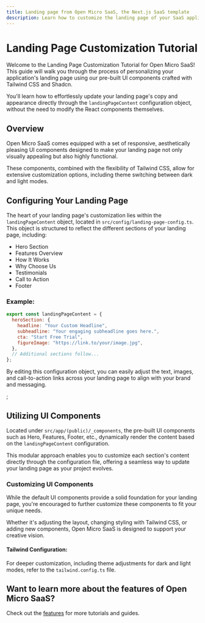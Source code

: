 ```yaml
---
title: Landing page from Open Micro SaaS, the Next.js SaaS template
description: Learn how to customize the landing page of your SaaS application built with Open Micro SaaS, the Next.js SaaS template.
---
```



# Landing Page Customization Tutorial

Welcome to the Landing Page Customization Tutorial for Open Micro SaaS! This guide will walk you through the process of personalizing your application's landing page using our pre-built UI components crafted with Tailwind CSS and Shadcn.

You'll learn how to effortlessly update your landing page's copy and appearance directly through the `landingPageContent` configuration object, without the need to modify the React components themselves.

## Overview

Open Micro SaaS comes equipped with a set of responsive, aesthetically pleasing UI components designed to make your landing page not only visually appealing but also highly functional.

These components, combined with the flexibility of Tailwind CSS, allow for extensive customization options, including theme switching between dark and light modes.

## Configuring Your Landing Page

The heart of your landing page's customization lies within the `landingPageContent` object, located in `src/config/landing-page-config.ts`. This object is structured to reflect the different sections of your landing page, including:

- Hero Section
- Features Overview
- How It Works
- Why Choose Us
- Testimonials
- Call to Action
- Footer

### Example:

```js
export const landingPageContent = {
  heroSection: {
    headline: "Your Custom Headline",
    subheadline: "Your engaging subheadline goes here.",
    cta: "Start Free Trial",
    figureImage: "https://link.to/your/image.jpg",
  },
  // Additional sections follow...
};
```

By editing this configuration object, you can easily adjust the text, images, and call-to-action links across your landing page to align with your brand and messaging.

<VideoPlayer videoSrc="/assets/videos/features/landing-page.mov" />;

## Utilizing UI Components

Located under `src/app/(public)/_components`, the pre-built UI components such as Hero, Features, Footer, etc., dynamically render the content based on the `landingPageContent` configuration.

This modular approach enables you to customize each section's content directly through the configuration file, offering a seamless way to update your landing page as your project evolves.

### Customizing UI Components

While the default UI components provide a solid foundation for your landing page, you're encouraged to further customize these components to fit your unique needs.

Whether it's adjusting the layout, changing styling with Tailwind CSS, or adding new components, Open Micro SaaS is designed to support your creative vision.

#### Tailwind Configuration:

For deeper customization, including theme adjustments for dark and light modes, refer to the `tailwind.config.ts` file.

## Want to learn more about the features of Open Micro SaaS?

Check out the [features](/features) for more tutorials and guides.
